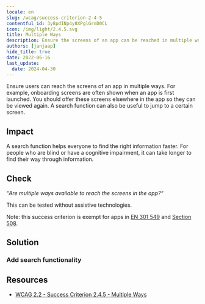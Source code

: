 ```yaml
---
locale: en
slug: /wcag/success-criterion-2-4-5
contentful_id: 3y8pdINp4y8XPglGrnD0CL
icon: /img/light/2.4.5.svg
title: Multiple Ways
description: Ensure the screens of an app can be reached in multiple ways.
authors: [janjaap]
hide_title: true
date: 2022-06-16
last_update:
  date: 2024-04-30
---
```


<Hero
  title="Multiple Ways"
  image="/img/light/2.4.5.svg"
  alt="WCAG 2.4.5 icon"
  prefix="Success Criterion 2.4.5"
  suffix="Level AA"
/>

Ensure users can reach the screens of an app in multiple ways. For example, onboarding screens are often shown when an app is first launched. You should offer these screens elsewhere in the app so they can be viewed again. A search function can also be useful to jump to a certain screen.

## Impact

A search function helps everyone to find the right information faster. For people who are blind or have a cognitive impairment, it can take longer to find their way through information.

## Check

“*Are multiple ways available to reach the screens in the app?“*

This can be tested without assistive technologies.

Note: this success criterion is exempt for apps in [EN 301 549](/en/guidelines/en-301-549) and [Section 508](/en/guidelines/section-508).

## Solution

### Add search functionality

<CodeSample id="screen-search" locale="en"/>

## Resources

- [WCAG 2.2 - Success Criterion 2.4.5 - Multiple Ways](https://www.w3.org/TR/WCAG22/#multiple-ways)
